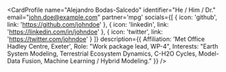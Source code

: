 
<CardProfile 
    name="Alejandro Bodas-Salcedo"
    identifier="He / Him / Dr."
    email="john.doe@example.com"
    partner='mpg'
    socials={[
        {
            icon: 'github',
            link: 'https://github.com/johndoe'
        },
        {
            icon: 'linkedin',
            link: 'https://linkedin.com/in/johndoe'
        },
        {
            icon: 'twitter',
            link: 'https://twitter.com/johndoe'
        }
        ]}
    description={{
        Affiliation: 'Met Office Hadley Centre, Exeter',
        Role: "Work package lead, WP-4",
        Interests: "Earth System Modeling, Terrestrial Ecosystem Dynamics, C-H2O Cycles, Model-Data Fusion, Machine Learning / Hybrid Modeling."
    }}
/>
